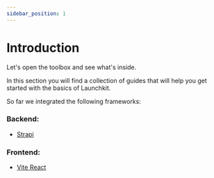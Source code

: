 ```yaml
---
sidebar_position: 1
---
```


# Introduction

Let's open the toolbox and see what's inside.

In this section you will find a collection of guides that will help you get started with the basics of Launchkit.

So far we integrated the following frameworks:

### Backend:

- [Strapi](/docs/guides/react/quick-start)

### Frontend:

- [Vite React](/docs/guides/react/quick-start)
